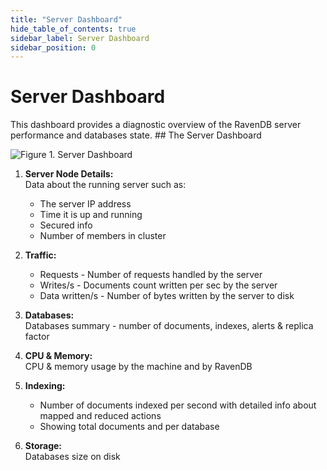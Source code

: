 ```yaml
---
title: "Server Dashboard"
hide_table_of_contents: true
sidebar_label: Server Dashboard
sidebar_position: 0
---
```



# Server Dashboard
<Admonition type="note" title="Note">
This dashboard provides a diagnostic overview of the RavenDB server performance and databases state.  
</Admonition>
## The Server Dashboard

![Figure 1. Server Dashboard](./assets/server-dashboard.png)

1. **Server Node Details:**  
   Data about the running server such as:   
   * The server IP address   
   * Time it is up and running   
   * Secured info
   * Number of members in cluster  

2. **Traffic:**   
   * Requests - Number of requests handled by the server        
   * Writes/s - Documents count written per sec by the server   
   * Data written/s - Number of bytes written by the server to disk        

3. **Databases:**   
   Databases summary - number of documents, indexes, alerts & replica factor  

4. **CPU & Memory:**   
   CPU & memory usage by the machine and by RavenDB

5. **Indexing:**    
   * Number of documents indexed per second with detailed info about mapped and reduced actions  
   * Showing total documents and per database  

6. **Storage:**   
   Databases size on disk






